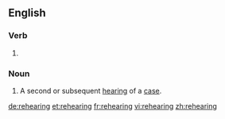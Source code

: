 ==English==

===Verb===
{{head|en}}

# {{present participle of|rehear|lang=en}}

===Noun===
{{en-noun}}

# {{context|legal|lang=en}} A second or subsequent [[hearing]] of a [[case]].

[[de:rehearing]]
[[et:rehearing]]
[[fr:rehearing]]
[[vi:rehearing]]
[[zh:rehearing]]